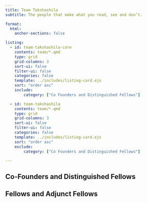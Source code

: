 ```yaml
---
title: Team Takshashila
subtitle: The people that make what you read, see and don’t.

format:
  html:
    anchor-sections: false

listing:
  - id: team-takshashila-core
    contents: team/*.qmd
    type: grid
    grid-columns: 3
    sort-ui: false
    filter-ui: false
    categories: false
    template: ../includes/listing-card.ejs
    sort: "order asc"
    include:
        category: ["Co Founders and Distinguished Fellows"]

  - id: team-takshashila
    contents: team/*.qmd
    type: grid
    grid-columns: 3
    sort-ui: false
    filter-ui: false
    categories: false
    template: ../includes/listing-card.ejs
    sort: "order asc"
    exclude:
        category: ["Co Founders and Distinguished Fellows"]

---
```


## Co-Founders and Distinguished Fellows

::: {#team-takshashila-core}
:::


## Fellows and Adjunct Fellows

::: {#team-takshashila}
:::